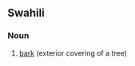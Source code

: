 ==Swahili==

===Noun===
{{infl|sw|noun|g=s}}

# [[bark]] (exterior covering of a tree)

{{tbot entry|Swahili|bark|2007|November}}
